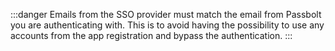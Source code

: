 :::danger
Emails from the SSO provider must match the email from Passbolt you are authenticating with. This is to avoid having the possibility to use any accounts from the app registration and bypass the authentication.
:::
